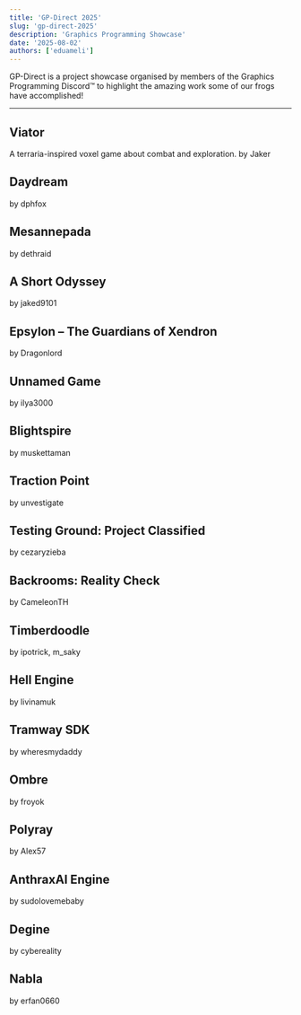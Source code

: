 ```yaml
---
title: 'GP-Direct 2025'
slug: 'gp-direct-2025'
description: 'Graphics Programming Showcase'
date: '2025-08-02'
authors: ['eduameli']
---
```



GP-Direct is a project showcase organised by members of the Graphics Programming Discord™ to highlight the amazing work some of our frogs have accomplished!

--- 

## Viator
A terraria-inspired voxel game about combat and exploration.
by Jaker

<ReactPlayer controls={true} muted={true} url="gp-direct2025/froggy_flip.mov"/>


## Daydream  
by dphfox

## Mesannepada  
by dethraid

## A Short Odyssey  
by jaked9101

## Epsylon – The Guardians of Xendron  
by Dragonlord

## Unnamed Game  
by ilya3000

## Blightspire  
by muskettaman

## Traction Point  
by unvestigate

## Testing Ground: Project Classified  
by cezaryzieba

## Backrooms: Reality Check  
by CameleonTH

## Timberdoodle  
by ipotrick, m_saky

## Hell Engine  
by livinamuk

## Tramway SDK  
by wheresmydaddy

## Ombre  
by froyok

## Polyray  
by Alex57

## AnthraxAI Engine  
by sudolovemebaby

## Degine  
by cybereality

## Nabla  
by erfan0660  

